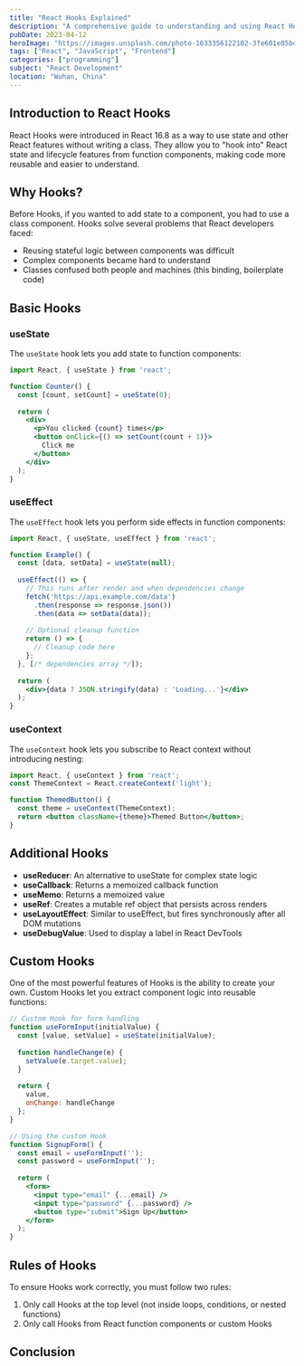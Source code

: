 ```yaml
---
title: "React Hooks Explained"
description: "A comprehensive guide to understanding and using React Hooks effectively in your projects."
pubDate: 2023-04-12
heroImage: "https://images.unsplash.com/photo-1633356122102-3fe601e05bd2?ixlib=rb-4.0.3&ixid=MnwxMjA3fDB8MHxwaG90by1wYWdlfHx8fGVufDB8fHx8&auto=format&fit=crop&w=1170&q=80"
tags: ["React", "JavaScript", "Frontend"]
categories: ["programming"]
subject: "React Development"
location: "Wuhan, China"
---
```


## Introduction to React Hooks

React Hooks were introduced in React 16.8 as a way to use state and other React features without writing a class. They allow you to "hook into" React state and lifecycle features from function components, making code more reusable and easier to understand.

## Why Hooks?

Before Hooks, if you wanted to add state to a component, you had to use a class component. Hooks solve several problems that React developers faced:

- Reusing stateful logic between components was difficult
- Complex components became hard to understand
- Classes confused both people and machines (this binding, boilerplate code)

## Basic Hooks

### useState

The `useState` hook lets you add state to function components:

```jsx
import React, { useState } from 'react';

function Counter() {
  const [count, setCount] = useState(0);
  
  return (
    <div>
      <p>You clicked {count} times</p>
      <button onClick={() => setCount(count + 1)}>
        Click me
      </button>
    </div>
  );
}
```

### useEffect

The `useEffect` hook lets you perform side effects in function components:

```jsx
import React, { useState, useEffect } from 'react';

function Example() {
  const [data, setData] = useState(null);
  
  useEffect(() => {
    // This runs after render and when dependencies change
    fetch('https://api.example.com/data')
      .then(response => response.json())
      .then(data => setData(data));
      
    // Optional cleanup function
    return () => {
      // Cleanup code here
    };
  }, [/* dependencies array */]);
  
  return (
    <div>{data ? JSON.stringify(data) : 'Loading...'}</div>
  );
}
```

### useContext

The `useContext` hook lets you subscribe to React context without introducing nesting:

```jsx
import React, { useContext } from 'react';
const ThemeContext = React.createContext('light');

function ThemedButton() {
  const theme = useContext(ThemeContext);
  return <button className={theme}>Themed Button</button>;
}
```

## Additional Hooks

- **useReducer**: An alternative to useState for complex state logic
- **useCallback**: Returns a memoized callback function
- **useMemo**: Returns a memoized value
- **useRef**: Creates a mutable ref object that persists across renders
- **useLayoutEffect**: Similar to useEffect, but fires synchronously after all DOM mutations
- **useDebugValue**: Used to display a label in React DevTools

## Custom Hooks

One of the most powerful features of Hooks is the ability to create your own. Custom Hooks let you extract component logic into reusable functions:

```jsx
// Custom Hook for form handling
function useFormInput(initialValue) {
  const [value, setValue] = useState(initialValue);
  
  function handleChange(e) {
    setValue(e.target.value);
  }
  
  return {
    value,
    onChange: handleChange
  };
}

// Using the custom Hook
function SignupForm() {
  const email = useFormInput('');
  const password = useFormInput('');
  
  return (
    <form>
      <input type="email" {...email} />
      <input type="password" {...password} />
      <button type="submit">Sign Up</button>
    </form>
  );
}
```

## Rules of Hooks

To ensure Hooks work correctly, you must follow two rules:

1. Only call Hooks at the top level (not inside loops, conditions, or nested functions)
2. Only call Hooks from React function components or custom Hooks

## Conclusion

 